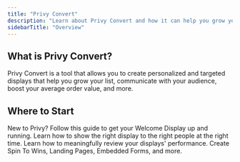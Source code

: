```yaml
---
title: "Privy Convert"
description: "Learn about Privy Convert and how it can help you grow your business."
sidebarTitle: "Overview"
---
```


## What is Privy Convert?

Privy Convert is a tool that allows you to create personalized and targeted displays that help you grow your list, communicate with your audience, boost your average order value, and more.

## Where to Start

<Card title="Launch your first display" icon="rocket" horizontal={true} href="https://privy.mintlify.app/docs/learn/displays/create-a-display">
  New to Privy? Follow this guide to get your Welcome Display up and running.
</Card>

<CardGroup cols="2">
  <Card title="Targeting + Settings" icon="bullseye-arrow" horizontal={true} href="https://privy.mintlify.app/docs/learn/displays/settings-overview">
    Learn how to show the right display to the right people at the right time.
  </Card>

  <Card title="Reporting" icon="chart-line" horizontal={true} href="https://privy.mintlify.app/docs/learn/displays/reporting-overview">
    Learn how to meaningfully review your displays' performance.
  </Card>

  <Card title="Classic Designer" icon="sparkles" horizontal={true} href="https://privy.mintlify.app/docs/learn/displays/classic-designer/classic-designer-overview">
    Create Spin To Wins, Landing Pages, Embedded Forms, and more.
  </Card>
</CardGroup>